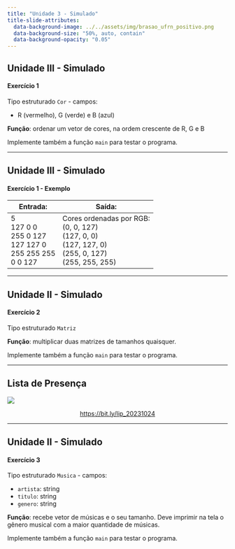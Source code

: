 ```yaml
---
title: "Unidade 3 - Simulado"
title-slide-attributes:
  data-background-image: ../../assets/img/brasao_ufrn_positivo.png
  data-background-size: "50%, auto, contain"
  data-background-opacity: "0.05"
---
```


## Unidade III - Simulado
#### Exercício 1

Tipo estruturado `Cor` - campos:

- R (vermelho), G (verde) e B (azul)

**Função**: ordenar um vetor de cores, na ordem crescente de R, G e B

Implemente também a função `main` para testar o programa.

---

## Unidade III - Simulado
#### Exercício 1 - Exemplo

```{=html}
<table>
  <thead>
    <tr>
      <th>Entrada:</th>
      <th>Saída:</th>
    </tr>
  </thead>
  <tbody>
    <tr>
      <td>
      5<br>
      127 0 0<br>
      255 0 127<br>
      127 127 0<br>
      255 255 255<br>
      0 0 127
      </td>
      <td>
      Cores ordenadas por RGB:<br>
      (0, 0, 127)<br>
      (127, 0, 0)<br>
      (127, 127, 0)<br>
      (255, 0, 127)<br>
      (255, 255, 255)
      </td>
    </tr>
  </tbody>
</table>
```

---

## Unidade II - Simulado
#### Exercício 2

Tipo estruturado `Matriz`

**Função**: multiplicar duas matrizes de tamanhos quaisquer.

Implemente também a função `main` para testar o programa.

---

## Lista de Presença

![](https://chart.apis.google.com/chart?cht=qr&chs=300x300&chld=L%7C1&chl=https%3A%2F%2Fbit.ly%2Flip_20231024){fig-align="center"}

<a href="https://bit.ly/lip_20231024"><p style="text-align:center;">https://bit.ly/lip_20231024</p></a>

---

## Unidade II - Simulado
#### Exercício 3

Tipo estruturado `Musica` - campos:

- `artista`: string
- `titulo`: string
- `genero`: string

**Função**: recebe vetor de músicas e o seu tamanho.
Deve imprimir na tela o gênero musical com a maior
quantidade de músicas.

Implemente também a função `main` para testar o programa.